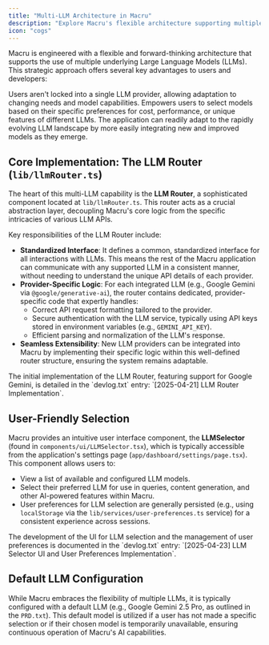 ```yaml
---
title: "Multi-LLM Architecture in Macru"
description: "Explore Macru's flexible architecture supporting multiple Large Language Models, offering choice and future-proofing."
icon: "cogs"
---
```


Macru is engineered with a flexible and forward-thinking architecture that supports the use of multiple underlying Large Language Models (LLMs). This strategic approach offers several key advantages to users and developers:

<CardGroup cols={3}>
  <Card title="Flexibility" icon="swatchbook">
    Users aren't locked into a single LLM provider, allowing adaptation to changing needs and model capabilities.
  </Card>
  <Card title="Choice & Control" icon="sliders">
    Empowers users to select models based on their specific preferences for cost, performance, or unique features of different LLMs.
  </Card>
  <Card title="Future-Proofing" icon="rocket-launch">
    The application can readily adapt to the rapidly evolving LLM landscape by more easily integrating new and improved models as they emerge.
  </Card>
</CardGroup>

## Core Implementation: The LLM Router (``lib/llmRouter.ts``)

The heart of this multi-LLM capability is the **LLM Router**, a sophisticated component located at ``lib/llmRouter.ts``. This router acts as a crucial abstraction layer, decoupling Macru's core logic from the specific intricacies of various LLM APIs.

Key responsibilities of the LLM Router include:

*   **Standardized Interface**: It defines a common, standardized interface for all interactions with LLMs. This means the rest of the Macru application can communicate with any supported LLM in a consistent manner, without needing to understand the unique API details of each provider.
*   **Provider-Specific Logic**: For each integrated LLM (e.g., Google Gemini via ``@google/generative-ai``), the router contains dedicated, provider-specific code that expertly handles:
    *   Correct API request formatting tailored to the provider.
    *   Secure authentication with the LLM service, typically using API keys stored in environment variables (e.g., ``GEMINI_API_KEY``).
    *   Efficient parsing and normalization of the LLM's response.
*   **Seamless Extensibility**: New LLM providers can be integrated into Macru by implementing their specific logic within this well-defined router structure, ensuring the system remains adaptable.

<Note>
  The initial implementation of the LLM Router, featuring support for Google Gemini, is detailed in the `devlog.txt` entry: `[2025-04-21] LLM Router Implementation`.
</Note>

## User-Friendly Selection

Macru provides an intuitive user interface component, the **LLMSelector** (found in ``components/ui/LLMSelector.tsx``), which is typically accessible from the application's settings page (``app/dashboard/settings/page.tsx``). This component allows users to:

*   View a list of available and configured LLM models.
*   Select their preferred LLM for use in queries, content generation, and other AI-powered features within Macru.
*   User preferences for LLM selection are generally persisted (e.g., using `localStorage` via the ``lib/services/user-preferences.ts`` service) for a consistent experience across sessions.

<Note>
  The development of the UI for LLM selection and the management of user preferences is documented in the `devlog.txt` entry: `[2025-04-23] LLM Selector UI and User Preferences Implementation`.
</Note>

## Default LLM Configuration

While Macru embraces the flexibility of multiple LLMs, it is typically configured with a default LLM (e.g., Google Gemini 2.5 Pro, as outlined in the ``PRD.txt``). This default model is utilized if a user has not made a specific selection or if their chosen model is temporarily unavailable, ensuring continuous operation of Macru's AI capabilities. 